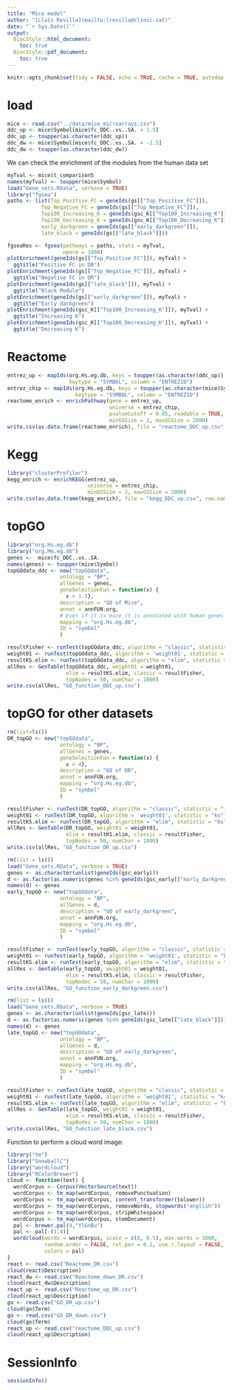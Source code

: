 ```yaml
---
title: "Mice model"
author: "[Lluís Revilla](mailto:lrevilla@clinic.cat)"
date: "`r Sys.Date()`"
output:
  BiocStyle::html_document:
    toc: true
  BiocStyle::pdf_document:
    toc: true
---
```


```r
knitr::opts_chunk$set(tidy = FALSE, echo = TRUE, cache = TRUE, autodep = TRUE)
```

# load

```r
mice <- read.csv("../data/mice_microarrays.csv")
ddc_up <- mice$Symbol[mice$fc_DDC..vs..SA. > 1.5]
ddc_up <- toupper(as.character(ddc_up))
ddc_dw <- mice$Symbol[mice$fc_DDC..vs..SA. < -1.5]
ddc_dw <- toupper(as.character(ddc_dw))
```
We can check the enrichment of the modules from the human data set
```r
myTval <- mice$t_comparison5
names(myTval) <- toupper(mice$Symbol)
load("Gene_sets.RData", verbose = TRUE)
library("fgsea")
paths <- list(Top_Positive_FC = geneIds(gs[["Top_Positive_FC"]]), 
           Top_Negative_FC = geneIds(gs[["Top_Negative_FC"]]), 
           Top100_Increasing_K = geneIds(gsc_K[["Top100_Increasing_K"]]),
           Top100_Decreasing_K = geneIds(gsc_K[["Top100_Decreasing_K"]]),
           early_darkgreen = geneIds(gs[["early_darkgreen"]]),
           late_black = geneIds(gs[["late_black"]]))

fgseaRes <- fgsea(pathways = paths, stats = myTval, 
                  nperm = 1000)
plotEnrichment(geneIds(gs[["Top_Positive_FC"]]), myTval) +
  ggtitle("Positive FC in DR")
plotEnrichment(geneIds(gs[["Top_Negative_FC"]]), myTval) +
  ggtitle("Negative FC in DR")
plotEnrichment(geneIds(gs[["late_black"]]), myTval) +
  ggtitle("Black Module")
plotEnrichment(geneIds(gs[["early_darkgreen"]]), myTval) +
  ggtitle("Early darkgreen")
plotEnrichment(geneIds(gsc_K[["Top100_Increasing_K"]]), myTval) +
  ggtitle("Increasing K")
plotEnrichment(geneIds(gsc_K[["Top100_Decreasing_K"]]), myTval) +
  ggtitle("Decreasing K")
```

# Reactome
```r
entrez_up <- mapIds(org.Hs.eg.db, keys = toupper(as.character(ddc_up)), 
                    keytype = "SYMBOL", column = "ENTREZID")
entrez_chip <- mapIds(org.Hs.eg.db, keys = toupper(as.character(mice$Symbol)), 
                      keytype = "SYMBOL", column = "ENTREZID")
reactome_enrich <- enrichPathway(gene = entrez_up,
                                 universe = entrez_chip,
                                 pvalueCutoff = 0.05, readable = TRUE,
                                 minGSSize = 2, maxGSSize = 2000)
write.csv(as.data.frame(reactome_enrich), file = "reactome_DDC_up.csv", row.names = FALSE)
```

# Kegg
```r
library("clusterProfiler")
kegg_enrich <- enrichKEGG(entrez_up,
                          universe = entrez_chip,
                          minGSSize = 2, maxGSSize = 2000)
write.csv(as.data.frame(kegg_enrich), file = "kegg_DDC_up.csv", row.names = FALSE)
```

# topGO

```r
library("org.Hs.eg.db")
library("org.Mm.eg.db")
genes <-  mice$fc_DDC..vs..SA.
names(genes) <- toupper(mice$Symbol)
topGOdata_ddc <- new("topGOdata",
                 ontology = "BP",
                 allGenes = genes,
                 geneSelectionFun = function(x) {
                   x > 1.5},
                 description = "GO of Mice",
                 annot = annFUN.org,
                 # Even if it is mice it is annotated with human genes names
                 mapping = "org.Hs.eg.db",
                 ID = "symbol"
                 )
```

```r
resultFisher <- runTest(topGOdata_ddc, algorithm = "classic", statistic = "fisher")
weight01 <- runTest(topGOdata_ddc, algorithm = 'weight01', statistic = "ks")
resultKS.elim <- runTest(topGOdata_ddc, algorithm = "elim", statistic = "ks")
allRes <- GenTable(topGOdata_ddc, weight01 = weight01,
                   elim = resultKS.elim, classic = resultFisher, 
                   topNodes = 50, numChar = 1000)
write.csv(allRes, "GO_function_DDC_up.csv")
```

# topGO for other datasets
```r
rm(list=ls())
DR_topGO <- new("topGOdata",
                 ontology = "BP",
                 allGenes = genes,
                 geneSelectionFun = function(x) {
                   x > 4},
                 description = "GO of DR",
                 annot = annFUN.org,
                 mapping = "org.Hs.eg.db",
                 ID = "symbol"
                 )
```

```r
resultFisher <- runTest(DR_topGO, algorithm = "classic", statistic = "fisher")
weight01 <- runTest(DR_topGO, algorithm = 'weight01', statistic = "ks")
resultKS.elim <- runTest(DR_topGO, algorithm = "elim", statistic = "ks")
allRes <- GenTable(DR_topGO, weight01 = weight01,
                   elim = resultKS.elim, classic = resultFisher, 
                   topNodes = 50, numChar = 1000)
write.csv(allRes, "GO_function_DR_up.csv")
```

```r
rm(list = ls())
load("Gene_sets.RData", verbose = TRUE)
genes <- as.character(unlist(geneIds(gsc_early)))
d <- as.factor(as.numeric(genes %in% geneIds(gsc_early[["early_darkgreen"]])))
names(d) <- genes
early_topGO <- new("topGOdata",
                 ontology = "BP",
                 allGenes = d,
                 description = "GO of early_darkgreen",
                 annot = annFUN.org,
                 mapping = "org.Hs.eg.db",
                 ID = "symbol"
                 )
```

```r
resultFisher <- runTest(early_topGO, algorithm = "classic", statistic = "fisher")
weight01 <- runTest(early_topGO, algorithm = 'weight01', statistic = "ks")
resultKS.elim <- runTest(early_topGO, algorithm = "elim", statistic = "ks")
allRes <- GenTable(early_topGO, weight01 = weight01,
                   elim = resultKS.elim, classic = resultFisher, 
                   topNodes = 50, numChar = 1000)
write.csv(allRes, "GO_function_early_darkgreen.csv")
```

```r
rm(list = ls())
load("Gene_sets.RData", verbose = TRUE)
genes <- as.character(unlist(geneIds(gsc_late)))
d <- as.factor(as.numeric(genes %in% geneIds(gsc_late[["late_black"]])))
names(d) <- genes
late_topGO <- new("topGOdata",
                 ontology = "BP",
                 allGenes = d,
                 description = "GO of early_darkgreen",
                 annot = annFUN.org,
                 mapping = "org.Hs.eg.db",
                 ID = "symbol"
                 )
```

```r
resultFisher <- runTest(late_topGO, algorithm = "classic", statistic = "fisher")
weight01 <- runTest(late_topGO, algorithm = 'weight01', statistic = "ks")
resultKS.elim <- runTest(late_topGO, algorithm = "elim", statistic = "ks")
allRes <- GenTable(late_topGO, weight01 = weight01,
                   elim = resultKS.elim, classic = resultFisher, 
                   topNodes = 50, numChar = 1000)
write.csv(allRes, "GO_function_late_black.csv")
```

Function to perform a cloud word image:
```r
library("tm")
library("SnowballC")
library("wordcloud")
library("RColorBrewer")
cloud <- function(text) {
  wordCorpus <- Corpus(VectorSource(text))
  wordCorpus <- tm_map(wordCorpus, removePunctuation)
  wordCorpus <- tm_map(wordCorpus, content_transformer(tolower))
  wordCorpus <- tm_map(wordCorpus, removeWords, stopwords("english"))
  wordCorpus <- tm_map(wordCorpus, stripWhitespace)
  wordCorpus <- tm_map(wordCorpus, stemDocument)
  pal <- brewer.pal(9,"YlGnBu")
  pal <- pal[-(1:4)]
  wordcloud(words = wordCorpus, scale = c(8, 0.5), max.words = 1000, 
            random.order = FALSE, rot.per = 0.1, use.r.layout = FALSE, 
            colors = pal)
}
react <- read.csv("Reactome_DR.csv")
cloud(react$Description)
react_dw <- read.csv("Reactome_down_DR.csv")
cloud(react_dw$Description)
react_up <- read.csv("Reactome_up_DR.csv")
cloud(react_up$Description)
go <- read.csv("GO_DR_up.csv")
cloud(go$Term)
go <- read.csv("GO_DR_down.csv")
cloud(go$Term)
react_up <- read.csv("reactome_DDC_up.csv")
cloud(react_up$Description)

```

# SessionInfo

```r
sessionInfo()
```
